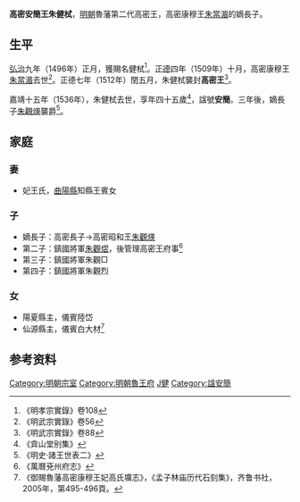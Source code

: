 '''高密安簡王朱健栻'''{{BD|1492年||1536年|catIdx=Z朱}}，[[明朝|明朝]]魯藩第二代高密王，高密康穆王[[朱當湄|朱當湄]]的嫡長子。

==生平==
[[弘治|弘治]]九年（1496年）正月，獲賜名健栻<ref>《明孝宗實錄》卷108</ref>。[[正德_(明朝)|正德]]四年（1509年）十月，高密康穆王[[朱當湄|朱當湄]]去世<ref>《明武宗實錄》卷56</ref>。正德七年（1512年）閏五月，朱健栻襲封'''高密王'''<ref>《明武宗實錄》卷88</ref>。

嘉靖十五年（1536年），朱健栻去世，享年四十五歲<ref>《弇山堂别集》</ref>，諡號'''安簡'''。三年後，嫡長子[[朱觀煐|朱觀煐]]襲爵<ref>《明史·諸王世表二》</ref>。

==家庭==
===妻===
*妃王氏，[[曲陽縣|曲陽縣]]知縣王賓女

===子===
*嫡長子：高密長子→高密昭和王[[朱觀煐|朱觀煐]]
*第二子：鎮國將軍[[朱觀熤|朱觀熤]]，後管理高密王府事<ref>《萬曆兗州府志》</ref>
*第三子：鎮國將軍朱觀□
*第四子：鎮國將軍朱觀烈

===女===
*陽夏縣主，儀賓陸岱
*仙源縣主，儀賓白大材<ref>《御賜魯藩高密康穆王妃高氏壙志》，《孟子林庙历代石刻集》，齐鲁书社，2005年，第495-496頁。</ref>

==参考资料==
{{reflist|3}}

{{s-start}}
{{s-bef|before=父康穆王[[朱當湄|朱當湄]]}}
{{s-ttl|title=[[明朝藩王列表_(魯王系)#高密國|明高密國國王]]|years=1512年－1536年}}
{{s-aft|after=子昭和王[[朱觀煐|朱觀煐]]}}
{{end}}

[[Category:明朝宗室|Category:明朝宗室]]
[[Category:明朝魯王府|Category:明朝魯王府]]
[[Category:朱姓|J健]]
[[Category:諡安簡|Category:諡安簡]]